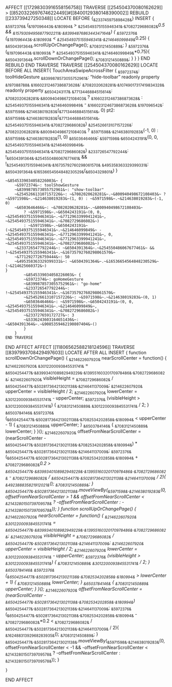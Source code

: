 AFFECT [[17298303916558156758]]
TRAVERSE [[254504370080162629]] > [[8520322697674622449]]#[[8400129380148390002]] 
    REBUILD [[233739427250348]] 
        LOCATE BEFORE {~&233745975898428&~}
            INSERT {
                ~&5972376&~ (~&197096443&~.~&180994&~ > ~&254549375155946341&~.~&7082729686082&~*0.5 && ~&15793094956877902211&~.~&8399487686344347164&~) {
                    ~&5972376&~ (~&197096443&~.~&180993&~ < ~&254549375155946341&~.~&214646099849&~*0.25) {
                        ~&6504391364&~.scrollUpOrChangePage();
                        ~&7083121450889&~;
                    }
                    ~&5972376&~ (~&197096443&~.~&180993&~ > ~&254549375155946341&~.~&214646099849&~*0.75){
                        ~&6504391364&~.scrollDownOrChangePage();
                        ~&7083121450889&~;
                    }
                }
            }
    END REBUILD
END TRAVERSE
        TRAVERSE [[254504370080162629]]
  		LOCATE BEFORE ALL
		INSERT{
                TouchAreaSwipeAcrossFilter {
        ~&5972374&~: toolHideGesture
        ~&8399878573055752961&~: "hide-toolbar"
        readonly property ~&197088788&~ ~&16602312467386873628&~: ~&7082020628281&~.~&10749017317419834328&~
        readonly property ~&6504243117&~ ~&7713446884515614&~: ~&7082020628281&~.~&800940498672108403&~ ? ~&16602312467386873628&~ : ~&254549375155946341&~.~&214646099849&~ - ~&16602312467386873628&~
        ~&197096542&~: ~&5971598&~.~&214638019283&~(~&7713446884515614&~, 0)
        pt2: ~&5971598&~.~&214638019283&~(~&7713446884515614&~, ~&254549375155946341&~.~&7082729686082&~)
        ~&254526613107157226&~: ~&7082020628281&~.~&800940498672108403&~ ? ~&5971598&~.~&214638019283&~(-1, 0) : ~&5971598&~.~&214638019283&~(1, 0)
        ~&6503646466&~: ~&5971598&~.~&6504243191&~(0, 0, ~&254549375155946341&~.~&214646099849&~, ~&254549375155946341&~.~&7082729686082&~)
        ~&233726547792244&~: !~&6504391364&~.~&254550486067677461&~ && !~&254549375155946341&~.~&16735792760298061570&~
        ~&495358363329399331&~: ~&6504391364&~.~&16536654564848230529&~(~&6504329801&~)
    }

    ~&8545339034058226003&~ {
        ~&5972374&~: toolShowGesture
        ~&8399878573055752961&~: "show-toolbar"
        ~&254526613107157226&~: ~&7082020628281&~.~&800940498672108403&~ ? ~&5971598&~.~&214638019283&~(1, 0) : ~&5971598&~.~&214638019283&~(-1, 0)
        ~&6503646466&~: ~&7082020628281&~.~&800940498672108403&~
            ? ~&5971598&~.~&6504243191&~(0, 0, ~&254549375155946341&~.~&7712963399941241&~, ~&254549375155946341&~.~&7082729686082&~)
            : ~&5971598&~.~&6504243191&~(~&254549375155946341&~.~&214646099849&~ - ~&254549375155946341&~.~&7712963399941241&~, 0, ~&254549375155946341&~.~&7712963399941241&~, ~&254549375155946341&~.~&7082729686082&~)
        ~&233726547792244&~: ~&6504391364&~.~&254550486067677461&~ && !~&254549375155946341&~.~&16735792760298061570&~ 
        ~&7712927726759444&~: 50
        ~&495358363329399331&~: ~&6504391364&~.~&16536654564848230529&~(~&214625660372&~)
    }
		    ~&8545339034058226003&~ {
			~&5972374&~: goHomeGesture
			~&8399878573055752961&~: "go-home"
			~&233726547792244&~: !~&254549375155946341&~.~&16735792760298061570&~
			~&254526613107157226&~: ~&5971598&~.~&214638019283&~(0, 1)
			~&6503646466&~: ~&5971598&~.~&6504243191&~(0, 0, ~&254549375155946341&~.~&214646099849&~, ~&254549375155946341&~.~&7082729686082&~)
			~&233727659172727&~: 3
			~&5336243603164651436&~: ~&6504391364&~.~&9085359462190807404&~()
		    }
		}
	END TRAVERSE
END AFFECT
AFFECT [[11806562588218124596]]
	TRAVERSE [[8397993708429497603]]
		LOCATE AFTER ALL
			INSERT {
			    function scrollDownOrChangePage() {
        ~&214622607920&~ nearScrollCenter = function() {
            ~&214622607920&~ ~&3012200093845531741&~ = ~&6504254477&~.~&8399340108982949229&~.~&13955160320170978486&~.~&7082729686082&~;
            ~&214622607920&~ visibleHeight = ~&7082729686082&~ / ~&6504254477&~.~&502817364213021138&~.~&214641137009&~;
            ~&214622607920&~ upperCenter = visibleHeight / 2;
            ~&214622607920&~ lowerCenter = ~&3012200093845531741&~ - upperCenter;
            ~&5972376&~ (visibleHeight > ~&3012200093845531741&~) {
                ~&7083121450889&~ ~&3012200093845531741&~ / 2;
            } ~&6503784146&~ ~&5972376&~ (~&6504254477&~.~&502817364213021138&~.~&7082534202858&~.~&180994&~ < upperCenter - 1) {
                ~&7083121450889&~ upperCenter;
            } ~&6503784146&~ {
                ~&7083121450889&~ lowerCenter;
            }
        }();
        ~&214622607920&~ offsetFromNearScrollCenter = (nearScrollCenter - ~&6504254477&~.~&502817364213021138&~.~&7082534202858&~.~&180994&~) * ~&6504254477&~.~&502817364213021138&~.~&214641137009&~;
	~&5972376&~(~&6504254477&~.~&502817364213021138&~.~&7082534202858&~.~&180994&~ + ~&7082729686082&~*0.2 > ~&6504254477&~.~&8399340108982949229&~.~&13955160320170978486&~.~&7082729686082&~ - ~&7082729686082&~ / ~&6504254477&~.~&502817364213021138&~.~&214641137009&~ / 2){
		~&492388835821912021&~();
		~&7083121450889&~;
	}
        ~&6504254477&~.~&502817364213021138&~.moveViewBy(~&5971598&~.~&214638019283&~(0, offsetFromNearScrollCenter > 1 && offsetFromNearScrollCenter < ~&2143280150739709578&~ ? -offsetFromNearScrollCenter : -~&2143280150739709578&~));
    }
    function scrollUpOrChangePage() {
        ~&214622607920&~ nearScrollCenter = function() {
            ~&214622607920&~ ~&3012200093845531741&~ = ~&6504254477&~.~&8399340108982949229&~.~&13955160320170978486&~.~&7082729686082&~;
            ~&214622607920&~ visibleHeight = ~&7082729686082&~ / ~&6504254477&~.~&502817364213021138&~.~&214641137009&~;
            ~&214622607920&~ upperCenter = visibleHeight / 2;
            ~&214622607920&~ lowerCenter = ~&3012200093845531741&~ - upperCenter;
            ~&5972376&~ (visibleHeight > ~&3012200093845531741&~) {
                ~&7083121450889&~ ~&3012200093845531741&~ / 2;
            } ~&6503784146&~ ~&5972376&~ (~&6504254477&~.~&502817364213021138&~.~&7082534202858&~.~&180994&~ > lowerCenter + 1) {
                ~&7083121450889&~ lowerCenter;
            } ~&6503784146&~ {
                ~&7083121450889&~ upperCenter;
            }
        }();
        ~&214622607920&~ offsetFromNearScrollCenter = (nearScrollCenter - ~&6504254477&~.~&502817364213021138&~.~&7082534202858&~.~&180994&~) * ~&6504254477&~.~&502817364213021138&~.~&214641137009&~;
            ~&5972376&~(~&6504254477&~.~&502817364213021138&~.~&7082534202858&~.~&180994&~ - ~&7082729686082&~*0.2 < ~&7082729686082&~ / ~&6504254477&~.~&502817364213021138&~.~&214641137009&~ / 2){
        ~&16248831392968283935&~();
        ~&7083121450889&~;
    }
        ~&6504254477&~.~&502817364213021138&~.moveViewBy(~&5971598&~.~&214638019283&~(0, offsetFromNearScrollCenter < -1 && -offsetFromNearScrollCenter < ~&2143280150739709578&~ ? -offsetFromNearScrollCenter : ~&2143280150739709578&~));
    }


    }
END AFFECT
